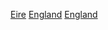 {{Commonscat|People of Ireland}}

[[Category:各族群英格蘭人|Eire]]
[[Category:愛爾蘭裔英國人|England]]
[[Category:愛爾蘭裔|England]]
